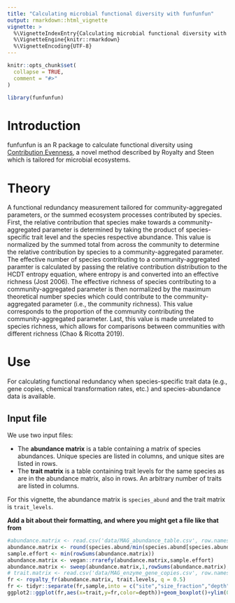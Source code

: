 ```yaml
---
title: "Calculating microbial functional diversity with funfunfun"
output: rmarkdown::html_vignette
vignette: >
  %\VignetteIndexEntry{Calculating microbial functional diversity with funfunfun}
  %\VignetteEngine{knitr::rmarkdown}
  %\VignetteEncoding{UTF-8}
---
```


```r
knitr::opts_chunk$set(
  collapse = TRUE,
  comment = "#>"
)
```

```r
library(funfunfun)
```

# Introduction

funfunfun is an R package to calculate functional diversity using [Contribution Evenness](https://www.biorxiv.org/content/10.1101/2020.04.22.054593v1), a novel method described by Royalty and Steen which is tailored for microbial ecosystems.

# Theory

A functional redundancy measurement tailored for community-aggregated parameters, or the summed ecosystem processes contributed by species. First, the relative contribution that species make towards a community-aggregated parameter is determined by taking the product of species-specific trait level and the species respective abundance. This value is normalized by the summed total from across the community to determine the relative contribution by species to a community-aggregated parameter. The effective number of species contributing to a community-aggregated paramter is  calculated by passing the relative contribution distribution to the HCDT entropy equation, where entropy is and converted into an effective richness (Jost 2006). The effective richness of species contributing to a community-aggregated parameter is then normalized by the maximum theoretical number species which could contribute to the community-aggregated parameter (i.e., the community richness). This value corresponds to the proportion of the community contributing the community-aggregated parameter. Last, this value is made unrelated to species richness, which allows for comparisons between communities with different richness (Chao & Ricotta 2019).  

# Use
For calculating functional redundancy when species-specific trait data (e.g., gene copies, chemical transformation rates, etc.) and species-abundance data is available.


## Input file

We use two input files:

* The **abundance matrix** is a table containing a matrix of species abundances. Unique species are listed in columns, and unique sites are listed in rows.
* The **trait matrix** is a table containing trait levels for the same species as are in the abundance matrix, also in rows. An arbitrary number of traits are listed in columns.

For this vignette, the abundance matrix is `species_abund` and the trait matrix is `trait_levels`.

**Add a bit about their formatting, and where you might get a file like that from**

```r
#abundance.matrix <- read.csv('data/MAG_abundance_table.csv', row.names = 1 ) 
abundance.matrix <- round(species.abund/min(species.abund[species.abund>0])) 
sample.effort <- min(rowSums(abundance.matrix))
abundance.matrix <- vegan::rrarefy(abundance.matrix,sample.effort)
abundance.matrix <- sweep(abundance.matrix,1,rowSums(abundance.matrix),'/')
# trait.matrix <- read.csv('data/MAG_enzyme_gene_copies.csv', row.names = 1 )
fr <- royalty_fr(abundance.matrix, trait.levels, q = 0.5)
fr <- tidyr::separate(fr,sample,into = c("site","size_fraction","depth"), sep = '_')
ggplot2::ggplot(fr,aes(x=trait,y=fr,color=depth))+geom_boxplot()+ylim(0,0.7)  
```

